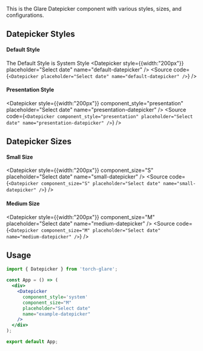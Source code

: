 
<Title>Datepicker Component</Title>
<Meta of={DatepickerStories}/>

This is the Glare Datepicker component with various styles, sizes, and configurations.

## Datepicker Styles

#### Default Style 
The Default Style is System Style
<Datepicker style={{width:"200px"}} placeholder="Select date" name="default-datepicker" />
<Source code={`<Datepicker placeholder="Select date" name="default-datepicker" />`} />

#### Presentation Style
<Datepicker style={{width:"200px"}} component_style="presentation" placeholder="Select date" name="presentation-datepicker" />
<Source code={`
<Datepicker component_style="presentation" placeholder="Select date" name="presentation-datepicker" />
`} />

## Datepicker Sizes

#### Small Size
<Datepicker style={{width:"200px"}} component_size="S" placeholder="Select date" name="small-datepicker" />
<Source code={`
<Datepicker component_size="S" placeholder="Select date" name="small-datepicker" />
`} />

#### Medium Size
<Datepicker style={{width:"200px"}} component_size="M" placeholder="Select date" name="medium-datepicker" />
<Source code={`
<Datepicker component_size="M" placeholder="Select date" name="medium-datepicker" />
`} />


## Usage

```jsx
import { Datepicker } from 'torch-glare';

const App = () => (
  <div>
    <Datepicker
      component_style='system'
      component_size="M"
      placeholder="Select date"
      name="example-datepicker"
    />
  </div>
);

export default App;

